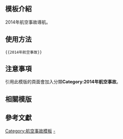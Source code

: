 <noinclude>{{template doc page viewed directly}}</noinclude><!-- 在本行下編輯模板說明 -->

== 模板介紹 ==

2014年航空事故導航。

==使用方法==

<pre>{{2014年航空事故}}</pre>

== 注意事項 ==

引用此模版的頁面會加入分類'''Category:2014年航空事故'''。

== 相關模版 ==

{{歷年航空事故模板}}

== 參考文獻 ==

<includeonly>
<!-- 本行下加入模板的分類 -->
[[Category:航空事故模板]]
[[Category:2014年航空事故|-]]
<!-- 本行下加入模板的跨語言鏈接 -->
</includeonly>